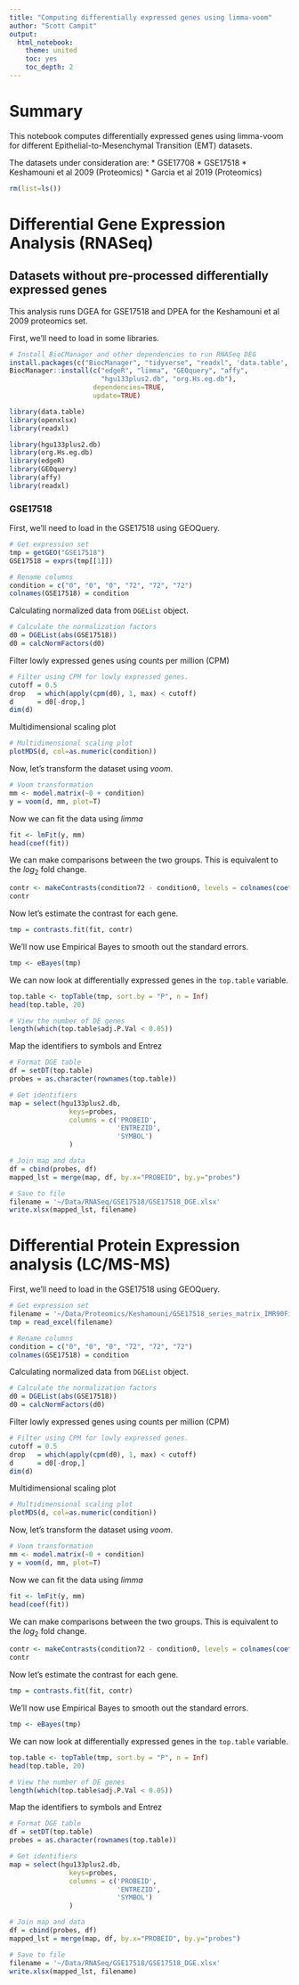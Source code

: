 ```yaml
---
title: "Computing differentially expressed genes using limma-voom"
author: "Scott Campit"
output: 
  html_notebook: 
    theme: united
    toc: yes
    toc_depth: 2
---
```


# Summary 
This notebook computes differentially expressed genes using limma-voom for different Epithelial-to-Mesenchymal Transition (EMT) datasets. 

The datasets under consideration are:
  * GSE17708
  * GSE17518
  * Keshamouni et al 2009 (Proteomics)
  * Garcia et al 2019 (Proteomics)

```r
rm(list=ls())
```

# Differential Gene Expression Analysis (RNASeq)

## Datasets without pre-processed differentially expressed genes
This analysis runs DGEA for GSE17518 and DPEA for the Keshamouni et al 2009 proteomics set.

First, we'll need to load in some libraries.

```r
# Install BioCManager and other dependencies to run RNASeq DEG
install.packages(c("BiocManager", "tidyverse", "readxl", 'data.table', 'openxlsx'))
BiocManager::install(c("edgeR", "limma", "GEOquery", "affy",
                       "hgu133plus2.db", "org.Hs.eg.db"), 
                     dependencies=TRUE,
                     update=TRUE)

library(data.table)
library(openxlsx)
library(readxl)

library(hgu133plus2.db)
library(org.Hs.eg.db)
library(edgeR)
library(GEOquery)
library(affy)
library(readxl)
```
### GSE17518

First, we'll need to load in the GSE17518 using GEOQuery. 

```r
# Get expression set
tmp = getGEO("GSE17518")
GSE17518 = exprs(tmp[[1]])

# Rename columns
condition = c("0", "0", "0", "72", "72", "72")
colnames(GSE17518) = condition
```

Calculating normalized data from `DGEList` object.

```r
# Calculate the normalization factors
d0 = DGEList(abs(GSE17518))
d0 = calcNormFactors(d0)
```

Filter lowly expressed genes using counts per million (CPM)

```r
# Filter using CPM for lowly expressed genes.
cutoff = 0.5
drop   = which(apply(cpm(d0), 1, max) < cutoff)
d      = d0[-drop,] 
dim(d) 
```

Multidimensional scaling plot 

```r
# Multidimensional scaling plot
plotMDS(d, col=as.numeric(condition))
```

Now, let's transform the dataset using *voom*.
```r
# Voom transformation 
mm <- model.matrix(~0 + condition)
y = voom(d, mm, plot=T)
```

Now we can fit the data using *limma*

```r
fit <- lmFit(y, mm)
head(coef(fit))
```

We can make comparisons between the two groups. This is equivalent to the $log_{2}$ fold change.
```r
contr <- makeContrasts(condition72 - condition0, levels = colnames(coef(fit)))
contr
```

Now let's estimate the contrast for each gene.

```r
tmp = contrasts.fit(fit, contr)
```

We'll now use Empirical Bayes to smooth out the standard errors.

```r
tmp <- eBayes(tmp)
```

We can now look at differentially expressed genes in the `top.table` variable.

```r
top.table <- topTable(tmp, sort.by = "P", n = Inf)
head(top.table, 20)

# View the number of DE genes
length(which(top.table$adj.P.Val < 0.05)) 
```

Map the identifiers to symbols and Entrez

```r
# Format DGE table
df = setDT(top.table)
probes = as.character(rownames(top.table))

# Get identifiers
map = select(hgu133plus2.db, 
               keys=probes, 
               columns = c('PROBEID', 
                           'ENTREZID', 
                           'SYMBOL')
               )

# Join map and data
df = cbind(probes, df)
mapped_lst = merge(map, df, by.x="PROBEID", by.y="probes")

# Save to file
filename = '~/Data/RNASeq/GSE17518/GSE17518_DGE.xlsx'
write.xlsx(mapped_lst, filename)
```

# Differential Protein Expression analysis (LC/MS-MS)

First, we'll need to load in the GSE17518 using GEOQuery. 

```r
# Get expression set
filename = '~/Data/Proteomics/Keshamouni/GSE17518_series_matrix_IMR90FibroblastTGFb.xlsx'
tmp = read_excel(filename)

# Rename columns
condition = c("0", "0", "0", "72", "72", "72")
colnames(GSE17518) = condition
```

Calculating normalized data from `DGEList` object.

```r
# Calculate the normalization factors
d0 = DGEList(abs(GSE17518))
d0 = calcNormFactors(d0)
```

Filter lowly expressed genes using counts per million (CPM)

```r
# Filter using CPM for lowly expressed genes.
cutoff = 0.5
drop   = which(apply(cpm(d0), 1, max) < cutoff)
d      = d0[-drop,] 
dim(d) 
```

Multidimensional scaling plot 

```r
# Multidimensional scaling plot
plotMDS(d, col=as.numeric(condition))
```

Now, let's transform the dataset using *voom*.
```r
# Voom transformation 
mm <- model.matrix(~0 + condition)
y = voom(d, mm, plot=T)
```

Now we can fit the data using *limma*

```r
fit <- lmFit(y, mm)
head(coef(fit))
```

We can make comparisons between the two groups. This is equivalent to the $log_{2}$ fold change.
```r
contr <- makeContrasts(condition72 - condition0, levels = colnames(coef(fit)))
contr
```

Now let's estimate the contrast for each gene.

```r
tmp = contrasts.fit(fit, contr)
```

We'll now use Empirical Bayes to smooth out the standard errors.

```r
tmp <- eBayes(tmp)
```

We can now look at differentially expressed genes in the `top.table` variable.

```r
top.table <- topTable(tmp, sort.by = "P", n = Inf)
head(top.table, 20)

# View the number of DE genes
length(which(top.table$adj.P.Val < 0.05)) 
```

Map the identifiers to symbols and Entrez

```r
# Format DGE table
df = setDT(top.table)
probes = as.character(rownames(top.table))

# Get identifiers
map = select(hgu133plus2.db, 
               keys=probes, 
               columns = c('PROBEID', 
                           'ENTREZID', 
                           'SYMBOL')
               )

# Join map and data
df = cbind(probes, df)
mapped_lst = merge(map, df, by.x="PROBEID", by.y="probes")

# Save to file
filename = '~/Data/RNASeq/GSE17518/GSE17518_DGE.xlsx'
write.xlsx(mapped_lst, filename)
```